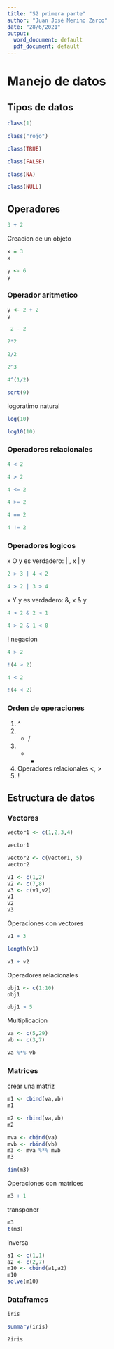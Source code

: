 ---
title: "S2 primera parte"
author: "Juan José Merino Zarco"
date: "28/6/2021"
output:
  word_document: default
  pdf_document: default
---

# Manejo de datos

## Tipos de datos

```{r}
class(1)
```

```{r}
class("rojo")
```

```{r}
class(TRUE)
```

```{r}
class(FALSE)
```

```{r}
class(NA)
```

```{r}
class(NULL)
```
## Operadores


```{r}
3 + 2
```
Creacion de un objeto

```{r}
x = 3
x
```

```{r}
y <- 6
y
```

### Operador aritmetico


```{r}
y <- 2 + 2 
y
```

```{r}
 2 - 2
```
```{r}
2*2
```

```{r}
2/2
```

```{r}
2^3
```

```{r}
4^(1/2)
```
```{r}
sqrt(9)
```

logoratimo natural

```{r}
log(10)
```

```{r}
log10(10)
```

### Operadores relacionales

```{r}
4 < 2
```

```{r}
4 > 2
```

```{r}
4 <= 2
```

```{r}
4 >= 2
```

```{r}
4 == 2
```


```{r}
4 != 2
```

### Operadores logicos

x O y es verdadero:    |   , x | y 

```{r}
2 > 3 | 4 < 2
```

```{r}
4 > 2 | 3 > 4
```

x Y y es verdadero: &,  x & y

```{r}
4 > 2 & 2 > 1
```

```{r}
4 > 2 & 1 < 0
```

! negacion

```{r}
4 > 2
```

```{r}
!(4 > 2)
```
```{r}
4 < 2
```


```{r}
!(4 < 2)
```

### Orden de operaciones

1) ^
2) * /
3) + -
4) Operadores relacionales <, >
5) !

## Estructura de datos

### Vectores

```{r}
vector1 <- c(1,2,3,4)
```

```{r}
vector1
```
```{r}
vector2 <- c(vector1, 5)
vector2
```

```{r}
v1 <- c(1,2)
v2 <- c(7,8)
v3 <- c(v1,v2)
v1
v2
v3
```

Operaciones con vectores

```{r}
v1 + 3
```

```{r}
length(v1)
```

```{r}
v1 + v2
```

Operadores relacionales

```{r}
obj1 <- c(1:10)
obj1
```

```{r}
obj1 > 5
```

Multiplicacion

```{r}
va <- c(5,29)
vb <- c(3,7)
```


```{r}
va %*% vb
```


### Matrices

crear una matriz

```{r}
m1 <- cbind(va,vb)
m1
```

```{r}
m2 <- rbind(va,vb)
m2
```

```{r}
mva <- cbind(va)
mvb <- rbind(vb)
m3 <- mva %*% mvb
m3
```


```{r}
dim(m3)
```

Operaciones con matrices

```{r}
m3 + 1
```

transponer 

```{r}
m3
t(m3)
```

inversa 


```{r}
a1 <- c(1,1)
a2 <- c(2,7)
m10 <- cbind(a1,a2)
m10
solve(m10)
```

### Dataframes

```{r}
iris
```


```{r estadistica}
summary(iris)
```


```{r}
?iris
```


















































